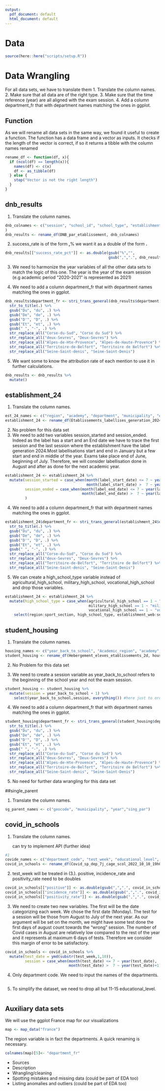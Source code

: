 ```yaml
---
output:
  pdf_document: default
  html_document: default
---
```


# Data

```r
source(here::here("scripts/setup.R"))

```

# Data Wrangling

For all data sets, we have to translate them 1. Translate the column names. 2. Make sure that all data are of the right type. 3. Make sure that the time reference (year) are all aligned with the exam session. 4. Add a column department_fr that with department names matching the ones in ggplot.

## Function

As we will rename all data sets in the same way, we found it useful to create a function. The function has a data frame and a vector as inputs. It checks if the length of the vector is correct, if so it returns a tibble with the column names renamed

```r

rename_df <- function(df, x){
  if (ncol(df) == length(x)){
    names(df) <- c(x)
    df <- as_tibble(df)
  } else {
    stop("Vector is not the right length")
  }
}
```

## dnb_results

1.  Translate the column names.

```r

dnb_colnames <- c("session", "school_id", "school_type", "establishment_name", "education_sector", "municipality_code", "municipality", "department_code", "department", "academy_code", "academy_name", "region_code", "region", "registered", "present", "admitted", "admitted_whitout", "admitted_AB", "admitted_B", "admitted_TB", "success_rate_pct"
)
dnb_results <- rename_df(DNB_par_etablissement, dnb_colnames)
```

2.  success_rate is of the form **,**% we want it as a double of the form **.**

```r

dnb_results[["success_rate_pct"]] <- as.double(gsub("%","",
                                               gsub(",",".", dnb_results[["success_rate_pct"]])))
```

3.  We need to harmonize the year variables of all the other data sets to match the logic of this one. The year is the year of the exam session (e.g academic period "2020-2021" is represented as 2021)

4.  We need to add a column department_fr that with department names matching the ones in ggplot.

```r

dnb_results$department_fr <- stri_trans_general(dnb_results$department, "Latin-ASCII") %>%
  str_to_title(.) %>% 
  gsub("Du", "du", .) %>% 
  gsub("De", "de", .) %>% 
  gsub("D'", "D", .) %>%
  gsub("Et", "et", .) %>%
  gsub(" ", "-", .) %>%
  str_replace_all("Corse-du-Sud", "Corse du Sud") %>% 
  str_replace_all("deux-Sevres", "Deux-Sevres") %>% 
  str_replace_all("Alpes-de-Hte-Provence", "Alpes-de-Haute-Provence") %>%       
  str_replace_all("Territoire-de-Belfort", "Territoire de Belfort") %>% 
  str_replace_all("Seine-Saint-denis", "Seine-Saint-Denis")

```

5.  We want some to know the attribution rate of each mention to use it in further calculations.
```r
dnb_results <- dnb_results %>% 
  mutate()

```

## establishment_24

1.  Translate the column names.

```r
est_24_names <- c("region", "academy", "department", "municipality", "establishment", "school_id", "school_type", "education_sector", "postcode", "adress", "adress_2", "mail", "students", "priority_education", "city_school", "QPV", "ULIS", "SEGPA", "sport_section", "agricultural_high_school", "military_high_school", "vocational_high_school", "establishment_web", "SIREN_SIRET", "district", "ministry", "label_start_date", "label_end_date", "y_coordinate", "x_coordinate", "epsg", "precision_on_localisation", "latitude", "longitude", "position", "engaging_30_sport")
establishment_24 <- rename_df(Etablissements_labellises_generation_2024, est_24_names)

```

2.  No problem for this data set
3.  We need to add two variables session_started and session_ended. Indeed as the label has a start and an End date we have to trace the first session and the last session where the establishment have the label generation 2024.Most labellisations start and end in January but a few start and end in middle of the year. Exams take place end of June, beginning of July. Therefore, we will consider labellisation done in August and after as done for the next academic year.

```r

establishment_24 <- establishment_24 %>% 
  mutate(session_started = case_when(month(label_start_date) <= 7 ~ year(label_start_date),
                                     month(label_start_date) >  7 ~ year(label_start_date)+1),
         session_ended = case_when(month(label_end_date) <= 7 ~ year(label_end_date),
                                   month(label_end_date) >  7 ~ year(label_end_date)+1)
         )
```

4.  We need to add a column department_fr that with department names matching the ones in ggplot.

```r

establishment_24$department_fr <- stri_trans_general(establishment_24$department, "Latin-ASCII") %>%
  str_to_title(.) %>% 
  gsub("Du", "du", .) %>% 
  gsub("De", "de", .) %>% 
  gsub("D'", "D", .) %>%
  gsub("Et", "et", .) %>%
  gsub(" ", "-", .) %>%
  str_replace_all("Corse-du-Sud", "Corse du Sud") %>% 
  str_replace_all("deux-Sevres", "Deux-Sevres") %>% 
  str_replace_all("Territoire-de-Belfort", "Territoire de Belfort") %>% 
  str_replace_all("Seine-Saint-denis", "Seine-Saint-Denis")

```

5.  We can create a high_school_type variable instead of agricultural_high_school, military_high_school, vocational_high_school and drop those variables.

```r

establishment_24 <- establishment_24 %>% 
  mutate(high_school_type = case_when(agricultural_high_school == 1 ~ "agricultural high school",
                                      military_high_school == 1 ~ "military high school",
                                      vocational_high_school == 1 ~ "vocational high school")) %>% 
    select(region:sport_section, high_school_type, establishment_web:session_ended)
```

## student_housing

1.  Translate the column names.

```r

housing_names <- c("year_back_to_school", "Academic_region", "academy", "department", "municipality", "school_id", "establishment_main_name", "establishment_name", "school_type", "education_sector", "students_secondary_education", "students_higher_education", "external_students_secondary_education", "half_boarders_students_secondary_education", "boarding_students_secondary_education", "external_students_higher_education", "half_board_students_higher_education", "boarding_students_higher_education")
student_housing <- rename_df(Hebergement_eleves_etablissements_2d, housing_names)

```

2.  No Problem for this data set

3.  We need to create a session variable as year_back_to_school refers to the beginning of the school year and not the exam session.

```r

student_housing <- student_housing %>% 
  mutate(session = year_back_to_school + 1) %>% 
    select(year_back_to_school,session, everything()) #here just to order variables
```

4.  We need to add a column department_fr that with department names matching the ones in ggplot.

```r
student_housing$department_fr <- stri_trans_general(student_housing$department, "Latin-ASCII") %>%
  str_to_title(.) %>% 
  gsub("Du", "du", .) %>% 
  gsub("De", "de", .) %>% 
  gsub("D'", "D", .) %>%
  gsub("Et", "et", .) %>%
  gsub(" ", "-", .) %>%
  str_replace_all("Corse-du-Sud", "Corse du Sud") %>% 
  str_replace_all("deux-Sevres", "Deux-Sevres") %>% 
  str_replace_all("Alpes-de-Hte-Provence", "Alpes-de-Haute-Provence") %>%       
  str_replace_all("Territoire-de-Belfort", "Territoire de Belfort") %>% 
  str_replace_all("Seine-Saint-denis", "Seine-Saint-Denis")

```

5.  No need for further data wrangling for this data set

##single_parent

1.  Translate the column names.

```r
sg_parent_names <- c("geocode", "municipality", "year","sing_par")

```

## covid_in_schools

1.  Translate the column names.

    can try to implement API (further idea)

```r
#1
covide_names <- c("department_code", "test_week", "educational_level", "age_group", "pop", "positive", "tested", "incidence_rate", "positivity_rate", "screening_rate")
covid_in_schools <- rename_df(Covid_sp_dep_7j_cage_scol_2022_10_10_19h02,covide_names)
```

2.  test_week will be treated in (3.). positive, incidence_rate and positivity_rate need to be doubles

```r
covid_in_schools[["positive"]] <- as.double(gsub(",",".", covid_in_schools[["positive"]]))
covid_in_schools[["incidence_rate"]] <- as.double(gsub(",",".", covid_in_schools[["incidence_rate"]]))
covid_in_schools[["positivity_rate"]] <- as.double(gsub(",",".", covid_in_schools[["positivity_rate"]]))
```

3.  We need to create two new variables. The first will be the date categorizing each week. We chose the first date (Monday). The test for a session will be those from August to July of the next year. As our argument will be set on the month, we might have some test done the first days of august count towards the "wrong" session. The number of Covid cases in August are relatively low compared to the rest of the year and it represents at maximum 6 days of tests. Therefore we consider this margin of error to be satisfactory.

```r
covid_in_schools <- covid_in_schools %>% 
  mutate(test_date = ymd(substr(test_week,1,10)),
         session = case_when(month(test_date) <= 7 ~ year(test_date),
                             month(test_date) >  7 ~ year(test_date)+1))
```

4.  Only department code. We need to input the names of the departments.

```r

```

5.  To simplify the dataset, we need to drop all but 11-15 educational_level.

```r

```

## Auxiliary data sets

We will use the ggplot France map for our visualizations

```r
map <- map_data("france")
```

The region variable is in fact the departments. A quick renaming is necessary.

```r
colnames(map)[5]<- "department_fr"

```

-   Sources
-   Description
-   Wrangling/cleaning
-   Spotting mistakes and missing data (could be part of EDA too)
-   Listing anomalies and outliers (could be part of EDA too)
